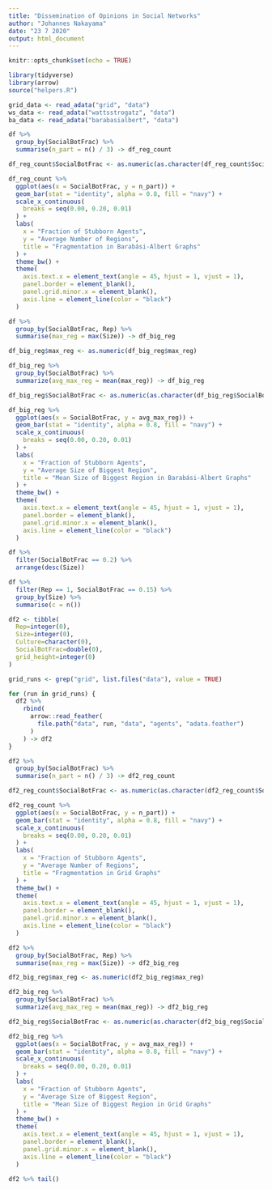 ```yaml
---
title: "Dissemination of Opinions in Social Networks"
author: "Johannes Nakayama"
date: "23 7 2020"
output: html_document
---
```


```r

knitr::opts_chunk$set(echo = TRUE)

library(tidyverse)
library(arrow)
source("helpers.R")

```


```r

grid_data <- read_adata("grid", "data")
ws_data <- read_adata("wattsstrogatz", "data")
ba_data <- read_adata("barabasialbert", "data")

```






```r

df %>% 
  group_by(SocialBotFrac) %>% 
  summarise(n_part = n() / 3) -> df_reg_count

df_reg_count$SocialBotFrac <- as.numeric(as.character(df_reg_count$SocialBotFrac))

df_reg_count %>% 
  ggplot(aes(x = SocialBotFrac, y = n_part)) +
  geom_bar(stat = "identity", alpha = 0.8, fill = "navy") +
  scale_x_continuous(
    breaks = seq(0.00, 0.20, 0.01)
  ) +
  labs(
    x = "Fraction of Stubborn Agents",
    y = "Average Number of Regions",
    title = "Fragmentation in Barabási-Albert Graphs"
  ) +
  theme_bw() +
  theme(
    axis.text.x = element_text(angle = 45, hjust = 1, vjust = 1),
    panel.border = element_blank(),
    panel.grid.minor.x = element_blank(),
    axis.line = element_line(color = "black")
  )


```



```r

df %>% 
  group_by(SocialBotFrac, Rep) %>% 
  summarise(max_reg = max(Size)) -> df_big_reg

df_big_reg$max_reg <- as.numeric(df_big_reg$max_reg)

df_big_reg %>% 
  group_by(SocialBotFrac) %>% 
  summarize(avg_max_reg = mean(max_reg)) -> df_big_reg

df_big_reg$SocialBotFrac <- as.numeric(as.character(df_big_reg$SocialBotFrac))

df_big_reg %>% 
  ggplot(aes(x = SocialBotFrac, y = avg_max_reg)) +
  geom_bar(stat = "identity", alpha = 0.8, fill = "navy") +
  scale_x_continuous(
    breaks = seq(0.00, 0.20, 0.01)
  ) +
  labs(
    x = "Fraction of Stubborn Agents",
    y = "Average Size of Biggest Region",
    title = "Mean Size of Biggest Region in Barabási-Albert Graphs"
  ) +
  theme_bw() +
  theme(
    axis.text.x = element_text(angle = 45, hjust = 1, vjust = 1),
    panel.border = element_blank(),
    panel.grid.minor.x = element_blank(),
    axis.line = element_line(color = "black")
  )

```



```r

df %>% 
  filter(SocialBotFrac == 0.2) %>% 
  arrange(desc(Size))

```



```r

df %>% 
  filter(Rep == 1, SocialBotFrac == 0.15) %>% 
  group_by(Size) %>% 
  summarise(c = n())


```





```r

df2 <- tibble(
  Rep=integer(0), 
  Size=integer(0), 
  Culture=character(0), 
  SocialBotFrac=double(0),
  grid_height=integer(0)
)

grid_runs <- grep("grid", list.files("data"), value = TRUE) 

for (run in grid_runs) {
  df2 %>% 
    rbind(
      arrow::read_feather(
        file.path("data", run, "data", "agents", "adata.feather")
      )
    ) -> df2
}

```


```r

df2 %>% 
  group_by(SocialBotFrac) %>% 
  summarise(n_part = n() / 3) -> df2_reg_count

df2_reg_count$SocialBotFrac <- as.numeric(as.character(df2_reg_count$SocialBotFrac))

df2_reg_count %>% 
  ggplot(aes(x = SocialBotFrac, y = n_part)) +
  geom_bar(stat = "identity", alpha = 0.8, fill = "navy") +
  scale_x_continuous(
    breaks = seq(0.00, 0.20, 0.01)
  ) +
  labs(
    x = "Fraction of Stubborn Agents",
    y = "Average Number of Regions",
    title = "Fragmentation in Grid Graphs"
  ) +
  theme_bw() +
  theme(
    axis.text.x = element_text(angle = 45, hjust = 1, vjust = 1),
    panel.border = element_blank(),
    panel.grid.minor.x = element_blank(),
    axis.line = element_line(color = "black")
  )

```


```r

df2 %>% 
  group_by(SocialBotFrac, Rep) %>% 
  summarise(max_reg = max(Size)) -> df2_big_reg

df2_big_reg$max_reg <- as.numeric(df2_big_reg$max_reg)

df2_big_reg %>% 
  group_by(SocialBotFrac) %>% 
  summarize(avg_max_reg = mean(max_reg)) -> df2_big_reg

df2_big_reg$SocialBotFrac <- as.numeric(as.character(df2_big_reg$SocialBotFrac))

df2_big_reg %>% 
  ggplot(aes(x = SocialBotFrac, y = avg_max_reg)) +
  geom_bar(stat = "identity", alpha = 0.8, fill = "navy") +
  scale_x_continuous(
    breaks = seq(0.00, 0.20, 0.01)
  ) +
  labs(
    x = "Fraction of Stubborn Agents",
    y = "Average Size of Biggest Region",
    title = "Mean Size of Biggest Region in Grid Graphs"
  ) +
  theme_bw() +
  theme(
    axis.text.x = element_text(angle = 45, hjust = 1, vjust = 1),
    panel.border = element_blank(),
    panel.grid.minor.x = element_blank(),
    axis.line = element_line(color = "black")
  )

```


```r

df2 %>% tail()

```


